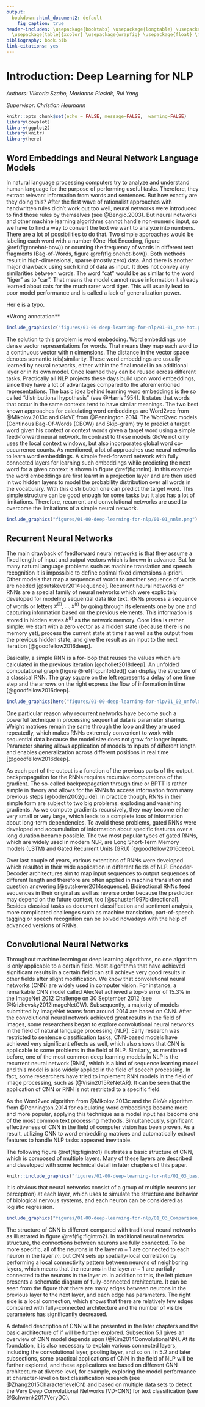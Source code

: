 ```yaml
---
output:
  bookdown::html_document2: default
    fig_caption: true
header-includes: \usepackage{booktabs} \usepackage{longtable} \usepackage{array} \usepackage{multirow}
  \usepackage[table]{xcolor} \usepackage{wrapfig} \usepackage{float} \floatplacement{figure}{H}
bibliography: book.bib
link-citations: yes
---
```


# Introduction: Deep Learning for NLP

*Authors: Viktoria Szabo, Marianna Plesiak, Rui Yang*

*Supervisor: Christian Heumann*

```r
knitr::opts_chunk$set(echo = FALSE, message=FALSE,  warning=FALSE)
library(cowplot)
library(ggplot2)
library(knitr)
library(here)
```

## Word Embeddings and Neural Network Language Models

In natural language processing computers try to analyze and understand human language for the purpose of performing useful tasks. Therefore, they extract relevant information from words and sentences. But how exactly are they doing this? After the first wave of rationalist approaches with handwritten rules didn’t work out too well, neural networks were introduced to find those rules by themselves (see @Bengio.2003). But neural networks and other machine learning algorithms cannot handle non-numeric input, so we have to find a way to convert the text we want to analyze into numbers.
There are a lot of possibilities to do that. Two simple approaches would be labeling each word with a number (One-Hot Encoding, figure \@ref(fig:onehot-bow)) or counting the frequency of words in different text fragments (Bag-of-Words, figure \@ref(fig:onehot-bow)). Both methods result in high-dimensional, sparse (mostly zero) data. And there is another major drawback using such kind of data as input. It does not convey any similarities between words. The word “cat” would be as similar to the word “tiger” as to “car”. That means the model cannot reuse information it already learned about cats for the much rarer word tiger. This will usually lead to poor model performance and is called a lack of generalization power.

Her e is a typo.

*Wrong annotation**

```r

include_graphics(c("figures/01-00-deep-learning-for-nlp/01-01_one-hot.png", "figures/01-00-deep-learning-for-nlp/01-01_bow.png"))
```

The solution to this problem is word embedding. Word embeddings use dense vector representations for words. That means they map each word to a continuous vector with n dimensions. The distance in the vector space denotes semantic (dis)similarity. These word embeddings are usually learned by neural networks, either within the final model in an additional layer or in its own model. Once learned they can be reused across different tasks. Practically all NLP projects these days build upon word embeddings, since they have a lot of advantages compared to the aforementioned representations.
The basic idea behind learning word embeddings is the so called “distributional hypothesis” (see @Harris.1954). It states that words that occur in the same contexts tend to have similar meanings. The two best known approaches for calculating word embeddings are Word2vec from @Mikolov.2013c and GloVE from @Pennington.2014. The Word2vec models (Continous Bag-Of-Words (CBOW) and Skip-gram) try to predict a target word given his context or context words given a target word using a simple feed-forward neural network. In contrast to these models GloVe not only uses the local context windows, but also incorporates global word co-occurrence counts.
As mentioned, a lot of approaches use neural networks to learn word embeddings. A simple feed-forward network with fully connected layers for learning such embeddings while predicting the next word for a given context is shown in figure \@ref(fig:nnlm). In this example the word embeddings are first learnt in a projection layer and are then used in two hidden layers to model the probability distribution over all words in the vocabulary. With this distribution one can predict the target word. This simple structure can be good enough for some tasks but it also has a lot of limitations. Therefore, recurrent and convolutional networks are used to overcome the limitations of a simple neural network.

```r
include_graphics("figures/01-00-deep-learning-for-nlp/01-01_nnlm.png")
```


## Recurrent Neural Networks

The main drawback of feedforward neural networks is that they assume a fixed length of input and output vectors which is known in advance. But for many natural language problems such as machine translation and speech recognition it is impossible to define optimal fixed dimensions a-priori. Other models that map a sequence of words to another sequence of words are needed [@sutskever2014sequence]. Recurrent neural networks or RNNs are a special family of neural networks which were explicitely developed for modeling sequential data like text. RNNs process a sequence of words or letters $x^{(1)}, ..., x^{(t)}$ by going through its elements one by one and capturing information based on the previous elements. This information is stored in hidden states $h^{(t)}$ as the network memory. Core idea is rather simple: we start with a zero vector as a hidden state (because there is no memory yet), process the current state at time $t$ as well as the output from the previous hidden state, and give the result as an input to the next iteration [@goodfellow2016deep].

Basically, a simple RNN is a for-loop that reuses the values which are calculated in the previous iteration [@chollet2018deep]. An unfolded computational graph (figure \@ref(fig:unfolded)) can display the structure of a classical RNN. The gray square on the left represents a delay of one time step and the arrows on the right express the flow of information in time [@goodfellow2016deep].

```r

include_graphics(here("figures/01-00-deep-learning-for-nlp/01_02_unfolded_graph.png"))
```

One particular reason why recurrent networks have become such a powerful technique in processing sequential data is parameter sharing. Weight matrices remain the same through the loop and they are used repeatedly, which makes RNNs extremely convenient to work with sequential data because the model size does not grow for longer inputs. Parameter sharing allows application of models to inputs of different length and enables generalization across different positions in real time [@goodfellow2016deep].

As each part of the output is a function of the previous parts of the output, backpropagation for the RNNs requires recursive computations of the gradient. The so-called backpropagation through time or BPTT is rather simple in theory and allows for the RNNs to access information from many previous steps [@boden2002guide]. In practice though, RNNs in their simple form are subject to two big problems: exploding and vanishing gradients. As we compute gradients recursively, they may become either very small or very large, which leads to a complete loss of information about long-term dependencies. To avoid these problems, gated RNNs were developed and accumulation of information about specific features over a long duration became possible. The two most popular types of gated RNNs, which are widely used in modern NLP, are Long Short-Term Memory models (LSTM) and Gated Recurrent Units (GRU) [@goodfellow2016deep].

Over last couple of years, various extentions of RNNs were developed which resulted in their wide application in different fields of NLP. Encoder-Decoder architectures aim to map input sequences to output sequences of different length and therefore are often applied in machine translation and question answering [@sutskever2014sequence]. Bidirectional RNNs feed sequences in their original as well as reverse order because the prediction may depend on the future context, too [@schuster1997bidirectional]. Besides classical tasks as document classification and sentiment analysis, more complicated challenges such as machine translation, part-of-speech tagging or speech recognition can be solved nowadays with the help of advanced versions of RNNs.


## Convolutional Neural Networks

Throughout machine learning or deep learning algorithms, no one algorithm is only applicable to a certain field. Most algorithms that have achieved significant results in a certain field can still achieve very good results in other fields after slight modification. We know that convolutional neural networks (CNN) are widely used in computer vision. For instance, a remarkable CNN model called AlexNet achieved a top-5 error of 15.3% in the ImageNet 2012 Challenge on 30 September 2012 (see @Krizhevsky2012ImageNetCW). Subsequently, a majority of models submitted by ImageNet teams from around 2014 are based on CNN. After the convolutional neural network achieved great results in the field of images, some researchers began to explore convolutional neural networks in the field of natural language processing (NLP). Early research was restricted to sentence classification tasks, CNN-based models have achieved very significant effects as well, which also shows that CNN is applicable to some problems in the field of NLP. Similarly, as mentioned before, one of the most common deep learning models in NLP is the recurrent neural network (RNN), which is a kind of sequence learning model and this model is also widely applied in the field of speech processing. In fact, some researchers have tried to implement RNN models in the field of image processing, such as (@Visin2015ReNetAR). It can be seen that the application of CNN or RNN is not restricted to a specific field.


As the Word2vec algorithm from @Mikolov.2013c and the GloVe algorithm from @Pennington.2014 for calculating word embeddings became more and more popular, applying this technique as a model input has become one of the most common text processing methods. Simultaneously, significant effectiveness of CNN in the field of computer vision has been proven. As a result, utilizing CNN to word embedding matrices and automatically extract features to handle NLP tasks appeared inevitable.


The following figure \@ref(fig:figintro1) illustrates a basic structure of CNN, which is composed of multiple layers. Many of these layers are described and developed with some technical detail in later chapters of this paper.

```r
knitr::include_graphics("figures/01-00-deep-learning-for-nlp/01_03_basic_structure.png")
```

It is obvious that neural networks consist of a group of multiple neurons (or perceptron) at each layer, which uses to simulate the structure and behavior of biological nervous systems, and each neuron can be considered as logistic regression.

```r
include_graphics("figures/01-00-deep-learning-for-nlp/01_03_Comparison_Fully_Partial.png")
```

The structure of CNN is different compared with traditional neural networks as illustrated in figure \@ref(fig:figintro2). In traditional neural networks structure, the connections between neurons are fully connected. To be more specific, all of the neurons in the layer $m-1$ are connected to each neuron in the layer $m$, but CNN sets up spatially-local correlation by performing a local connectivity pattern between neurons of neighboring layers, which means that the neurons in the layer $m-1$ are partially connected to the neurons in the layer $m$. In addition to this, the left picture presents a schematic diagram of fully-connected architecture. It can be seen from the figure that there are many edges between neurons in the previous layer to the next layer, and each edge has parameters. The right side is a local connection, which shows that there are relatively few edges compared with fully-connected architecture and the number of visible parameters has significantly decreased.

\newpage

A detailed description of CNN will be presented in the later chapters and the basic architecture of if will be further explored. Subsection 5.1 gives an overview of CNN model depends upon (@Kim2014ConvolutionalNN). At its foundation, it is also necessary to explain various connected layers, including the convolutional layer, pooling layer, and so on. In 5.2 and later subsections, some practical applications of CNN in the field of NLP will be further explored, and these applications are based on different CNN architecture at diverse level, for example, exploring the model performance at character-level on text classification research (see @Zhang2015CharacterlevelCN) and based on multiple data sets to detect the Very Deep Convolutional Networks (VD-CNN) for text classification (see @Schwenk2017VeryDC).
